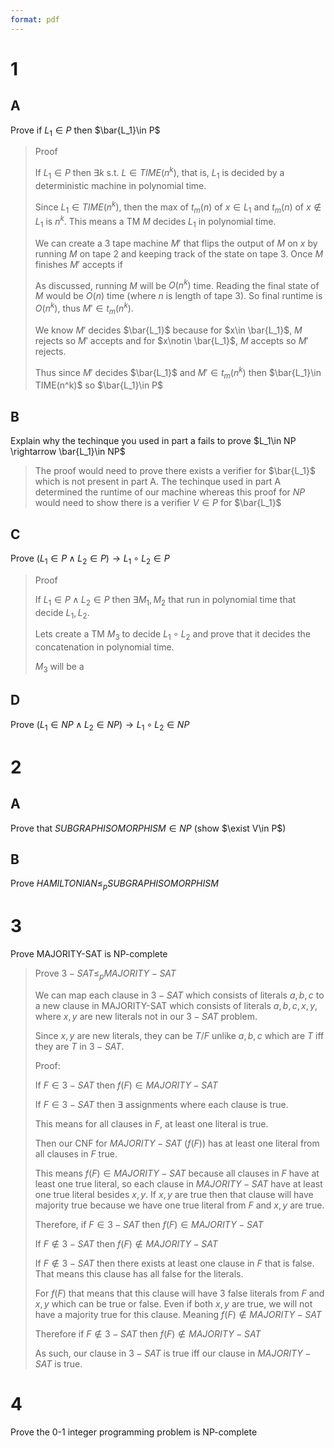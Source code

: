 ```yaml
---
format: pdf
---
```


# 1
## A
Prove if $L_1 \in P$ then $\bar{L_1}\in P$

> Proof
>
> If $L_1\in P$ then $\exists k$ s.t. $L\in TIME(n^k)$, that is, $L_1$ is decided by a deterministic machine in polynomial time. 
>
> Since $L_1\in TIME(n^k)$, then the max of $t_m(n)$ of $x\in L_1$ and $t_m(n)$ of $x\notin L_1$ is $n^k$. This means a TM $M$ decides $L_1$ in polynomial time.
>
> We can create a 3 tape machine $M'$ that flips the output of $M$ on $x$ by running $M$ on tape 2 and keeping track of the state on tape 3. Once $M$ finishes $M'$ accepts if 
>
> As discussed, running $M$ will be $O(n^k)$ time. Reading the final state of $M$ would be $O(n)$ time (where $n$ is length of tape 3). So final runtime is $O(n^k)$, thus $M'\in t_m(n^k)$.
>
> We know $M'$ decides $\bar{L_1}$ because for $x\in \bar{L_1}$, $M$ rejects so $M'$ accepts and for $x\notin \bar{L_1}$, $M$ accepts so $M'$ rejects.
>
> Thus since $M'$ decides $\bar{L_1}$ and $M'\in t_m(n^k)$ then $\bar{L_1}\in TIME(n^k)$ so $\bar{L_1}\in P$

## B
Explain why the techinque you used in part a fails to prove $L_1\in NP \rightarrow \bar{L_1}\in NP$

> The proof would need to prove there exists a verifier for $\bar{L_1}$ which is not present in part A. The techinque used in part A determined the runtime of our machine whereas this proof for $NP$ would need to show there is a verifier $V\in P$ for $\bar{L_1}$

## C
Prove $(L_1\in P \land L_2\in P)\rightarrow L_1\circ L_2 \in P$

> Proof
>
> If $L_1\in P \land L_2\in P$ then $\exists M_1,M_2$ that run in polynomial time that decide $L_1,L_2$.
>
> Lets create a TM $M_3$ to decide $L_1\circ L_2$ and prove that it decides the concatenation in polynomial time.
>
> $M_3$ will be a 

## D
Prove $(L_1\in NP \land L_2\in NP)\rightarrow L_1\circ L_2 \in NP$

# 2
## A
Prove that $SUBGRAPH ISOMORPHISM \in NP$ (show $\exist V\in P$)

## B
Prove $HAMILTONIAN \leq_p SUBGRAPH ISOMORPHISM$

# 3
Prove MAJORITY-SAT is NP-complete

> Prove $3-SAT \leq_p MAJORITY-SAT$
>
> We can map each clause in $3-SAT$ which consists of literals $a,b,c$ to a new clause in MAJORITY-SAT which consists of literals $a,b,c,x,y$, where $x,y$ are new literals not in our $3-SAT$ problem. 
>
> Since $x,y$ are new literals, they can be $T/F$ unlike $a,b,c$ which are $T$ iff they are $T$ in $3-SAT$.
>
> Proof:
>
> If $F\in 3-SAT$ then $f(F)\in MAJORITY-SAT$
>
> If $F\in 3-SAT$ then $\exists$ assignments where each clause is true.
>
> This means for all clauses in $F$, at least one literal is true.
>
> Then our CNF for $MAJORITY-SAT$ ($f(F)$) has at least one literal from all clauses in $F$ true.
>
> This means $f(F)\in MAJORITY-SAT$ because all clauses in $F$ have at least one true literal, so each clause in $MAJORITY-SAT$ have at least one true literal besides $x,y$. If $x,y$ are true then that clause will have majority true because we have one true literal from $F$ and $x,y$ are true.
>
> Therefore, if $F\in 3-SAT$ then $f(F)\in MAJORITY-SAT$
>
> If $F\notin 3-SAT$ then $f(F)\notin MAJORITY-SAT$
>
> If $F\notin 3-SAT$ then there exists at least one clause in $F$ that is false. That means this clause has all false for the literals.
>
> For $f(F)$ that means that this clause will have 3 false literals from $F$ and $x,y$ which can be true or false. Even if both $x,y$ are true, we will not have a majority true for this clause. Meaning $f(F)\notin MAJORITY-SAT$
>
> Therefore if $F\notin 3-SAT$ then $f(F)\notin MAJORITY-SAT$
>
> As such, our clause in $3-SAT$ is true iff our clause in $MAJORITY-SAT$ is true.

# 4
Prove the 0-1 integer programming problem is NP-complete
